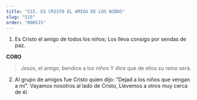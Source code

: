 ```yaml
---
title: "515. ES CRISTO EL AMIGO DE LOS NIÑOS"
slug: "515"
order: "000515"
---
```

1. Es Cristo el amigo de todos los niños; Los lleva consigo por sendas de paz.

**CORO**

> Jesús, el amigo, bendice a los niños Y dice que de ellos su reino será.

2. Al grupo de amigos fue Cristo quien dijo: "Dejad a los niños que vengan a mí".
Vayamos nosotros al lado de Cristo, Llevemos a otros muy cerca de él.

